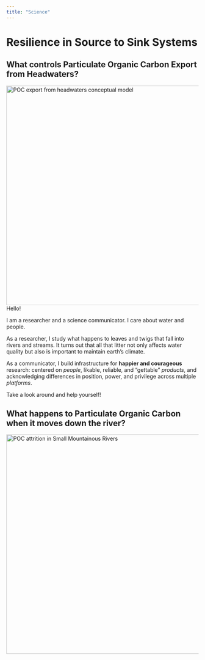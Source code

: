 ```yaml
---
title: "Science"
---
```



# Resilience in Source to Sink Systems

## What controls Particulate Organic Carbon Export from Headwaters?

<img src="https://raw.githubusercontent.com/guerrero-fj/my-website/main/assets/hja.png" alt="POC export from headwaters conceptual model" style="float: left; margin: 0 75px 0 0;" width="575"/>


Hello!

I am a researcher and a science communicator. I care about water and people.

As a researcher, I study what happens to leaves and twigs that fall into rivers and streams. It turns out that all that litter not only affects water quality but also is important to maintain earth's climate.

As a communicator, I build infrastructure for **happier and courageous** research: centered on *people*,  likable, reliable, and "gettable" *products*, and acknowledging differences in position, power, and privilege across multiple *platforms*.

Take a look around and help yourself!

## What happens to Particulate Organic Carbon when it moves down the river?

<img src="https://raw.githubusercontent.com/guerrero-fj/my-website/main/assets/alsea_attrition.png" alt="POC attrition in Small Mountainous Rivers" style="float: left; margin: 0 75px 0 0;" width="575"/>